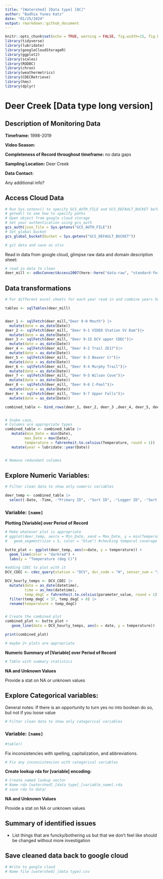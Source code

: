 ```yaml
---
title: "[Watershed] [Data type] [QC]"
author: "Badhia Yunes Katz"
date: "01/25/2024"
output: rmarkdown::github_document
---
```


```r
knitr::opts_chunk$set(echo = TRUE, warning = FALSE, fig.width=15, fig.height=10)
library(tidyverse)
library(lubridate)
library(googleCloudStorageR)
library(ggplot2)
library(scales)
library(RODBC)
library(chron)
library(weathermetrics)
library(CDECRetrieve)
library(hms)
library(dplyr)
```

# Deer Creek [Data type long version]

## Description of Monitoring Data

**Timeframe:** 1998-2019

**Video Season:** 

**Completeness of Record throughout timeframe:** no data gaps

**Sampling Location:** Deer Creek

**Data Contact:** 

Any additional info?

## Access Cloud Data

```r
# Run Sys.setenv() to specify GCS_AUTH_FILE and GCS_DEFAULT_BUCKET before running 
# getwd() to see how to specify paths 
# Open object from google cloud storage
# Set your authentication using gcs_auth
gcs_auth(json_file = Sys.getenv("GCS_AUTH_FILE"))
# Set global bucket 
gcs_global_bucket(bucket = Sys.getenv("GCS_DEFAULT_BUCKET"))

# git data and save as xlsx

```

Read in data from google cloud, glimpse raw data and domain description sheet: 
```r
# read in data to clean 
deer_mill <- odbcConnectAccess2007(here::here("data-raw", "standard-format-data-prep", "MASTER_TEMPERATURE.mdb"))


```

## Data transformations

```r
# For different excel sheets for each year read in and combine years here

tables <- sqlTables(deer_mill)


deer_1 <- sqlFetch(deer_mill,"Deer 9-0 Mouth") |> 
  mutate(date = as_date(Date)) 
deer_2 <- sqlFetch(deer_mill, "Deer 9-1 VIDEO Station SV Dam")|> 
  mutate(date = as_date(Date)) 
deer_3 <- sqlFetch(deer_mill, "Deer 9-15 DCV upper CDEC")|> 
  mutate(date = as_date(Date)) 
deer_4 <- sqlFetch(deer_mill, "Deer 9-2 Trail 2E17")|> 
  mutate(date = as_date(Date)) 
deer_5 <- sqlFetch(deer_mill, "Deer 9-3 Beaver Cr")|> 
  mutate(date = as_date(Date)) 
deer_6 <- sqlFetch(deer_mill, "Deer 9-4 Murphy Trail")|> 
  mutate(date = as_date(Date)) 
deer_7 <- sqlFetch(deer_mill, "Deer 9-5 Wilson Cove")|> 
  mutate(date = as_date(Date)) 
deer_8 <- sqlFetch(deer_mill, "Deer 9-6 C-Pool")|> 
  mutate(date = as_date(Date)) 
deer_9 <- sqlFetch(deer_mill, "Deer 9-7 Upper Falls")|> 
  mutate(date = as_date(Date)) 

combined_table <- bind_rows(deer_1, deer_2, deer_3 ,deer_4, deer_5, deer_6, deer_7, deer_8, deer_9, .id = "deer_site")



```

```r
# Snake case, 
# Columns are appropriate types
combined_table <- combined_table |> 
   mutate(min_Date = min(Date),
         max_Date = max(Date),
         temperature = fahrenheit.to.celsius(Temperature, round = 1)) |> 
   mutate(year = lubridate::year(Date))


# Remove redundant columns

```

## Explore Numeric Variables: {.tabset}

```r
# Filter clean data to show only numeric variables 

deer_temp <- combined_table |> 
  select(-Date, -Time, -"Primary ID", -"Sort ID", -"Logger ID", -"Sort ID", -"Place ID", -"Primary ID")
```

### Variable: `[name]`

**Plotting [Variable] over Period of Record**

```r
# Make whatever plot is appropriate 
# ggplot(deer_temp, aes(x = Min_Date, xend = Max_Date, y = min(Temperature), yend = max(Temperature))) +
#   geom_segment(size = 5, color = "blue") #checking temporal coverage across deer sites

butte_plot <- ggplot(deer_temp, aes(x=date, y = temperature)) +
  geom_line(color = "darkred") +
  labs(y = "Temperature (deg C)")

#adding CDEC to plot with it
DCV_CDEC <- cdec_query(station = "DCV", dur_code = "H", sensor_num = "25", start_date = "1995-01-01")

DCV_hourly_temps <- DCV_CDEC |> 
  mutate(date = as_date(datetime),
         time = as_hms(datetime),
         temp_degC = fahrenheit.to.celsius(parameter_value, round = 1)) |>
  filter(temp_degC < 37, temp_degC > 0) |> 
  rename(temperature = temp_degC)


# Create the combined plot
combined_plot <- butte_plot +
   geom_line(data = DCV_hourly_temps, aes(x = date, y = temperature))

print(combined_plot)

# maybe 2+ plots are appropriate
```

**Numeric Summary of [Variable] over Period of Record**

```r
# Table with summary statistics
```

**NA and Unknown Values**

Provide a stat on NA or unknown values

## Explore Categorical variables: {.tabset}

General notes: If there is an opportunity to turn yes no into boolean do so, but not if you loose value 

```r
# Filter clean data to show only categorical variables
```


### Variable: `[name]`
```r
#table() 
```

Fix inconsistencies with spelling, capitalization, and abbreviations. 

```r
# Fix any inconsistencies with categorical variables
```

**Create lookup rda for [variable] encoding:** 
```r
# Create named lookup vector
# Name rda [watershed]_[data type]_[variable_name].rda
# save rda to data/ 
```

**NA and Unknown Values**

Provide a stat on NA or unknown values

## Summary of identified issues

* List things that are funcky/bothering us but that we don't feel like should be changed without more investigation

## Save cleaned data back to google cloud 

```r
# Write to google cloud 
# Name file [watershed]_[data type].csv
```